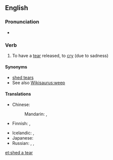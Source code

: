 ==English==

===Pronunciation===
* {{IPA|/ˈʃɛdəˈtɪə/|lang=en}}

===Verb===
{{en-verb|sheds a tear|shedding a tear|shed a tear}}

# {{lb|en|idiomatic}} To have a [[tear]] released, to [[cry]] (due to sadness)

====Synonyms====
* [[shed tears]]
* See also [[Wikisaurus:weep]]

====Translations====
{{trans-top|to cry}}
* Chinese: 
*: Mandarin: {{t|cmn|流淚|sc=Hani}}, {{t+|cmn|流泪|tr=liúlèi|sc=Hani}}
* Finnish: {{t|fi|[[vuodattaa]] [[kyyneleitä]]}}, {{t+|fi|itkeä}}
{{trans-mid}}
* Icelandic: {{t|is|fella tár}}, {{t+|is|tárast}}
* Japanese: {{t|ja|涙を流す|tr=なみだをながす, namida o nagasu|sc=Jpan}}
* Russian: {{t+|ru|прослези́ться|pf}}, {{t|ru|[[лить]] [[слеза|слёзы]]|impf}}, {{t|ru|[[пролива́ть]] [[слеза|слёзы]]|impf}}
{{trans-bottom}}

[[et:shed a tear]]